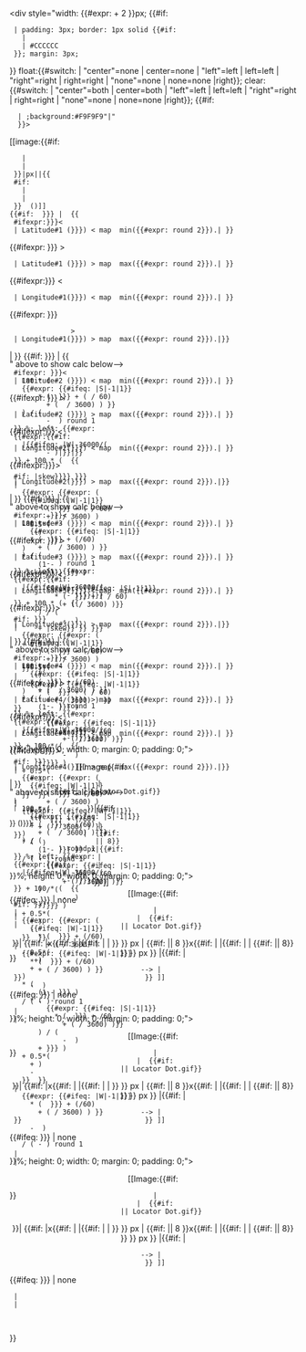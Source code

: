 <noinclude><!--
-- Template:Location_map_skew - generates Y skewing longitude limits
--
--   This template overlays 4 specified markers/labels on a given
--   map (in the manner of "Template:Location_map") but can skew
--   longitude from map center based on latitude & various skew
--   factors < 1.0 to narrow or > 1.0 to widen top longitudes.
--
--  Warning: Code multi-nested 18 levels across 605+ lines.
--  Warning: {{Might}}{{{appear|become}}}{{unreadable}}?
--  Warning: This template might exceed wiki-template resources.
--  Warning: Adding spaces can kill results.
----------------------------------------------- Begin box division
-->
</noinclude><includeonly>
<div style="width: {{#expr: {{{width|240}}} + 2 }}px; {{#if: {{{caption|}}} 
  | padding: 3px; border: 1px solid {{#if: {{{border|}}} 
    | {{{border|none}}} 
    | #CCCCCC 
  }}; margin: 3px;
}} float:{{#switch:{{{float|}}}
|  "center"=none | center=none  | "left"=left   | left=left
|  "right"=right | right=right  | "none"=none   | none=none
|right}}; clear:{{#switch:{{{float|}}}
|  "center"=both | center=both | "left"=left | left=left
|  "right"=right | right=right | "none"=none | none=none
|right}}; {{#if: {{{caption|}}}
   | ;background:#F9F9F9"|"
   }}><!--
---------------------------------------------- Begin Map division
--><div style="position: relative;{{#ifeq: {{{border|}}} | none | 
  |border: 1px solid {{#if: {{{border|}}} 
    | {{{border}}} 
    | {{#if:{{{caption|}}}|#CCCCCC|none}}
  }};
}} padding: 0px; width: {{{width|240}}}px">[[image:{{#if: {{{AlternativeMap|}}}
    | {{{AlternativeMap}}}
    | {{Location map {{{1}}}|image}}
  }}|{{{width|240}}}px|{{{width|240px}}}|{{ <!--width "70" or "70px"-->
  #if: {{{label|}}} 
    | {{{label}}}
    | {{PAGENAME}}
  }}<!-- endif label--> ({{Location map {{{1}}}|name}})]]<br /><!--
================================================= Marker/Label #1
-->{{#if: {{{lat|{{{lat_deg|}}} }}} | <!--
   --then latitude-1 exists --------------- Verify lat./longitude 
-->{{
  #ifexpr:{{{lat|{{{lat_deg|}}}}}}<{{Location map {{{1}}}|bottom}}
  |<!--then-->Latitude#1 ({{{lat|{{{lat_deg|}}}}}}) < map<!--
  --> min({{#expr:{{Location map {{{1}}}|bottom}} round 2}}).| }}
{{#ifexpr: {{{lat|{{{lat_deg|}}}}}} > {{Location map {{{1}}}|top}}
  |<!--then-->Latitude#1 ({{{lat|{{{lat_deg|}}}}}}) > map<!--
       --> max({{#expr:{{Location map {{{1}}}|top}} round 2}}).| }}
{{#ifexpr:{{{long|{{{lon_deg|}}}}}} <{{Location map {{{1}}}|left}}
  |<!--then-->Longitude#1({{{long|{{{lon_deg|}}}}}}) < map<!--
       --> min({{#expr:{{Location map {{{1}}}|left}} round 2}}).| }}
{{#ifexpr: {{{long|{{{lon_deg|}}}}}}
                > {{Location map {{{1}}}|right}}
  |<!--then-->Longitude#1({{{long|{{{lon_deg|}}}}}}) > map<!--
       --> max({{#expr:{{Location map {{{1}}}|right}} round 2}}).|}}
<!-- --------------------------------- Begin point division #1 -->
  <div style="position: absolute; z-index: 2;
  top: {{#expr: <!--To DEBUG, add ">" above to show calc below-->
    100 * ({{Location map {{{1}}}|top}} -
    {{#expr: {{#ifeq: {{{lat_dir|}}}|S|-1|1}}
        * ( {{{lat_deg|{{{lat|0}}} }}} + ({{{lat_min|0}}} / 60)
          + ( {{{lat_sec|0}}} / 3600) ) }}<!--endexpr-->
    ) / ( {{Location map {{{1}}}|top}}
          - {{Location map {{{1}}}|bottom}} ) round 1
  }}<!--endexpr-->%; left: {{#expr:
  {{#expr:{{#if:{{Location map {{{1}}}|crosses180}}
    |{{#ifeq: {{{lon_dir|}}}|W|-36000/({{Location map {{{1}}}|left}}
          - {{Location map {{{1}}}|right}})|}}|}}
  }} + 100 * (<!--paren7--> {{
  <!-- ------------------------------- Check for skew-->
  #if: {{{skew|{{#expr:{{Location map {{{1}}}|skew}}}}<!--expr-->}}}
  |<!--then-->
    {{#expr: {{#expr: ( <!-- ----------------- skewed Y -->
      {{#ifeq: {{{lon_dir|}}}|W|-1|1}}
        * ( {{{lon_deg|{{{long|0}}} }}} + ({{{lon_min|0}}} / 60)
          + ({{{lon_sec|0}}} / 3600) )
    - 0.5*( <!-- -----minus mid-longitude-->
       {{Location map {{{1}}}|right}}+{{Location map {{{1}}}|left}})
      + {{{lon_shift|0}}} <!--plus longitude-center shift-->
    ) <!--end skewed Y-->
    * ( <!----------------------- apply skewfactor for latitude -->
      <!--skewfactor = --> (1 -
     {{{skew|{{#expr:{{Location map {{{1}}}|skew}}}}<!--expr-->}}} )
      * ( {{Location map {{{1}}}|top}} -
          {{#expr: {{#ifeq: {{{lat_dir|}}}|S|-1|1}}
            * ( {{{lat_deg|{{{lat|0}}} }}} + ({{{lat_min|0}}} / 60)
              + ({{{lat_sec|0}}} / 3600) )}} 
        ) / ( {{Location map {{{1}}}|top}}
              - {{Location map {{{1}}}|bottom}} )
        + {{{skew|{{#expr:{{Location map {{{1}}}|skew}} }} }}}
        ) <!--endapply skewfactor-->
    + 0.5*( <!-- ----------------------------readd mid-longitude-->
      {{Location map {{{1}}}|right}}+{{Location map {{{1}}}|left}} )
      - {{{lon_shift|0}}} <!--minus longitude-center shift-->
    }}<!--endexpr--> }}<!--endexpr-->
  |<!--else-NOT-skew ---------------------- begin rectangular Y-->
      {{#expr: {{#ifeq: {{{lon_dir|}}}|W|-1|1}}
        * ( {{{lon_deg|{{{long|0}}} }}} + ({{{lon_min|0}}} / 60)
          + ({{{lon_sec|0}}} / 3600) ) }}<!--endexpr-->
  }}<!--endif skew -->
      - {{Location map {{{1}}}|left}} )<!--endparen7-->
  <!-- ----------------------------- Divide by longitude range -->
    / ({{Location map {{{1}}}|right}} - {{Location map {{{1}}}|left}}) round 1
}}%; height: 0; width: 0; margin: 0; padding: 0;"><!--
------------------------------------------------ Marker#1 division
--><div style="position: relative; text-align: center; {{#if: {{{marksize|}}} 
  | left: -{{#expr: {{{marksize}}} / 2 round 0 }}px; top: -{{#expr: {{{markhigh|8}}} / 2 round 0 }}px; width: {{{marksize}}}px; font-size: {{{marksize}}}px; 
  | left: -{{#expr: {{#if: {{Location map {{{1}}}|marksize}}
      |{{Location map {{{1}}}|marksize}}
      |<!--else-->8}} / 2 round 0 }}px; top: -{{#expr:
    {{#if: {{Location map {{{1}}}|markhigh}}
      |{{Location map {{{1}}}|markhigh}}
      |<!--else-->8}} / 2 round 0 }}px; width: {{
    #if: {{Location map {{{1}}}|marksize}}
      |{{Location map {{{1}}}|marksize}}
      |<!--else-->8}}px; font-size: {{
    #if: {{Location map {{{1}}}|marksize}}
      |{{Location map {{{1}}}|marksize}}
      |<!--else-->8}}px;
}}"><!-- specify marker#1 -->[[Image:{{#if: {{{mark|}}} 
  | {{{mark}}} 
  | {{#if: {{Location map {{{1}}}|mark}}|{{Location map {{{1}}}|mark}}|Locator Dot.gif}}
}}|{{#if: {{{marksize|}}} 
  | {{{marksize}}} 
  | <!--else-->{{#if: {{Location map {{{1}}}|marksize}}
    |{{Location map {{{1}}}|marksize}}|<!--else-->8}}
  }}<!--endif-->px|{{#if: {{{label|}}} 
  | {{{label}}} 
  | {{PAGENAME}} 
}}<!--endif label-->]]</div><!-- end-div marker1
---------------------------------------------- Label #1
-->{{#ifeq: {{{position|{{{pos|}}}}}} | none 
  |
  |<div style="font-size: {{{label_size|90}}}%; line-height: 110%; 
    position: relative; top: -1.5em; width: 6em;
    {{#switch: {{{position|{{{pos|right}}}}}}
      |left = top:-{{#expr: {{{markhigh|{{{marksize|8}}}}}}*0.76
               + {{{label_size|90}}}*.15 - 2.5 round 0}}px;
             left: -{{#expr: 6.05 + {{{marksize|8}}}/21
               + {{{label_size|90}}}/1855 }}em; text-align: right;
      |right = top: -{{#expr: {{{markhigh|{{{marksize|8}}}}}}*0.76
               + {{{label_size|90}}}*.15 - 2.5 round 0}}px;
             left: {{#expr: 0.37 + {{{marksize|8}}}/165
               + {{{label_size|90}}}/505 }}em; text-align: left;
      |top = top:-{{#expr: {{{markhigh|{{{marksize|8}}}}}}*1.78
                + {{{label_size|90}}}*.15 + 1.5 round 0}}px;
             left: -3em; text-align: center;
      |bottom = top: {{#expr: -{{{markhigh|{{{marksize|8}}}}}}*.50
                - {{{label_size|90}}}*.02 + 3.9 round 0}}px;
             left: -3em; text-align: center;
    |<!--out-->}}"><span style="padding: 1px;
    {{#if: {{{background|{{{bg|}}}}}} 
      | background-color: {{{background|{{{bg}}}}}};
  }}">{{{label|}}}</span></div><!-- end-div label1 -->
}}</div><!--end-div point#1-->
|<!--else, no latitude1 -->}}<!--endif lat* --
================================================= Marker/Label #2
-->{{#if: {{{lat2|{{{lat2_deg|}}} }}} | <!--
   --then latitude-2 exists --------------- Verify lat./longitude 
-->{{
  #ifexpr:{{{lat2|{{{lat2_deg|}}} }}}<{{Location map {{{1}}}|bottom}}
  |<!--then-->Latitude#2 ({{{lat2|{{{lat2_deg|}}}}}}) < map<!--
  --> min({{#expr:{{Location map {{{1}}}|bottom}} round 2}}).| }}
{{#ifexpr: {{{lat2|{{{lat2_deg|}}}}}} > {{Location map {{{1}}}|top}}
  |<!--then-->Latitude#2 ({{{lat2|{{{lat2_deg|}}}}}}) > map<!--
       --> max({{#expr:{{Location map {{{1}}}|top}} round 2}}).| }}
{{#ifexpr:{{{long2|{{{lon2_deg|}}}}}} <{{Location map {{{1}}}|left}}
  |<!--then-->Longitude#2({{{long2|{{{lon2_deg|}}}}}}) < map<!--
       --> min({{#expr:{{Location map {{{1}}}|left}} round 2}}).| }}
{{#ifexpr:{{{long2|{{{lon2_deg|}}}}}}>{{Location map {{{1}}}|right}}
  |<!--then-->Longitude#2({{{long2|{{{lon2_deg|}}}}}}) > map<!--
       --> max({{#expr:{{Location map {{{1}}}|right}} round 2}}).|}}
<!-- --------------------------------- Begin point division #2 -->
  <div style="position: absolute; z-index: 2;
  top: {{#expr: <!--To DEBUG, add ">" above to show calc below-->
    100 * ( {{Location map {{{1}}}|top}} -
      {{#expr: {{#ifeq: {{{lat2_dir|}}}|S|-1|1}}
      * ( {{{lat2_deg|{{{lat2|0}}} }}} + ({{{lat2_min|0}}}/60)
        + ( {{{lat2_sec|0}}} / 3600) ) }}<!--endexpr-->
    ) / ( {{Location map {{{1}}}|top}}
          - {{Location map {{{1}}}|bottom}} ) round 1
  }}<!--endexpr-->%; left: {{#expr:
  {{#expr:{{#if:{{Location map {{{1}}}|crosses180}}
    |{{#ifeq:{{{lon2_dir|}}}|W|-36000/({{Location map {{{1}}}|left}}
               - {{Location map {{{1}}}|right}})|}}|}}
  }} + 100 * (<!--paren87--> {{
  <!-- ------------------------------- Check for skew2-->
  #if: {{{skew2|{{{skew|}}}}}}
  |<!--then-->
    {{#expr: {{#expr: ( <!-- ----------------- skewed Y -->
      {{#ifeq: {{{lon2_dir|}}}|W|-1|1}}
        * ( {{{lon2_deg|{{{long2|0}}} }}} + ({{{lon2_min|0}}}/60)
          + ({{{lon2_sec|0}}} / 3600) )
    - 0.5*( <!-- -----minus mid-longitude-->
       {{Location map {{{1}}}|right}}+{{Location map {{{1}}}|left}})
      + {{{lon_shift|0}}} <!--plus longitude-center shift-->
    ) <!--end skewed Y-->
    * ( <!----------------------- apply skewfactor for latitude -->
      <!--skewfactor = --> (1 - {{{skew2|{{{skew|1.0}}}}}} )
      * ( {{Location map {{{1}}}|top}} -
          {{#expr: {{#ifeq: {{{lat2_dir|}}}|S|-1|1}}
            * ( {{{lat2_deg|{{{lat2|0}}} }}} + {{{lat2_min|0}}}/60
              + ({{{lat2_sec|0}}} / 3600) )}}<!--endexpr-->
        ) / ( {{Location map {{{1}}}|top}}
              - {{Location map {{{1}}}|bottom}} )
        + {{{skew2|{{{skew|1.0}}}}}} ) <!--endapply skewfactor-->
    + 0.5*( <!-- ----------------------------readd mid-longitude-->
      {{Location map {{{1}}}|right}}+{{Location map {{{1}}}|left}} )
      - {{{lon_shift|0}}} <!--minus longitude-center shift-->
    }}<!--endexpr2--> }}<!--endexpr-->
  |<!--else-NOT-skew2 ---------------------- begin rectangular Y-->
    {{#expr: {{#ifeq: {{{lon2_dir|}}}|W|-1|1}}
      * ( {{{lon2_deg|{{{long2|0}}} }}} + ({{{lon2_min|0}}}/60)
        + ({{{lon2_sec|0}}} / 3600) ) }}<!--endexpr-->
  }}<!--endif skew2 -->
      - {{Location map {{{1}}}|left}} )<!--endparen87-->
  <!-- ----------------------------- Divide by longitude range -->
    / ({{Location map {{{1}}}|right}} - {{Location map {{{1}}}|left}}) round 1
}}%; height: 0; width: 0; margin: 0; padding: 0;"><!--
------------------------------------------------ Marker#2 division
--><div style="position: relative; text-align: center; {{#if: {{{mark2size|}}} 
  | left: -{{#expr: {{{mark2size}}} / 2 round 0 }}px;
    top: -{{#expr: {{{mark2high|{{{mark2size|8}}} }}} / 2 round 0 }}px;
    width: {{{mark2size}}}px; font-size: {{{mark2size}}}px; 
  | <!--else, hunt mark2size@template--> left: -{{#expr:
    {{#if: {{Location map {{{1}}}|mark2size}}
      |{{Location map {{{1}}}|mark2size}}
      |8}} / 2 round 0 }}px; top: -{{#expr:
    {{#if: {{Location map {{{1}}}|mark2high}}
      |{{Location map {{{1}}}|mark2high}}
      |<!--else-->{{{mark2size|8}}} }} / 2 round 0 }}px; width:
    {{#if: {{Location map {{{1}}}|mark2size}}
      |{{Location map {{{1}}}|mark2size}}
      |<!--else-->8}}px; font-size:
    {{#if: {{Location map {{{1}}}|mark2size}}
      |{{Location map {{{1}}}|mark2size}}
      |<!--else-->8}}px; 
}}"><!-- specify marker#2 --><!--
-->[[Image:{{#if: {{{mark2|}}} 
   | {{{mark2}}}
   | <!--else-->{{#if: {{Location map {{{1}}}|mark2}}
     |{{Location map {{{1}}}|mark2}}|<!--else-->Locator Dot.gif}}
}}|<!--
----- set image size as 'mark2size'x'mark2high' with defaults --
--    ("x" between values, defaults from named-map template or 8)
-->{{#if: {{{mark2size|}}} <!--SENT--><!--
-->  |{{{mark2size}}}x{{#if: {{{mark2high|}}}  <!--
-->    |{{{mark2high}}}  <!--
-->    |{{#if: {{Location map {{{1}}}|mark2high}} <!--
-->      |{{Location map {{{1}}}|mark2high}}      <!--
-->      |<!--else-->{{{mark2size|8}}}}}<!--eif-1/mark2high--> <!--
-->  }}<!--eif-mark2high-A-->px <!--
-->  |<!--else-->{{#if: {{Location map {{{1}}}|mark2size}}  <!--
    -->|{{Location map {{{1}}}|mark2size}}|<!--else-->8<!--
    -->}}x{{#if: {{{mark2high|}}}<!--B
      -->|{{{mark2high}}}   <!--
      -->|{{#if: {{Location map {{{1}}}|mark2high}}   <!--
      -->  |{{Location map {{{1}}}|mark2high}}   <!--
      -->  |<!--else-->{{#if: {{Location map {{{1}}}|mark2size}}<!--
      -->    |{{Location map {{{1}}}|mark2size}}|<!--else-->8}}<!--
      -->}}<!--eif-Loc..mark2high--
    -->}}<!--eif-mark2high-B-->px<!--
-->}}<!--endif mark2size-SENT-->|{{#if: {{{label2|}}}<!--
  --> | {{{label2}}}<!--set mouseover alt-text-->
  --> | <!--else-->{{PAGENAME}}
  }}<!--endif label2-->]]</div><!-- end-div marker2
---------------------------------------------- Label #2
-->{{#ifeq: {{{position2|{{{pos2|}}}}}} | none 
  |
  |<div style="font-size: {{{label2_size|90}}}%; line-height: 110%;
    position: relative; top: -1.5em; width: 6em;
    {{#switch: {{{position2|{{{pos2|right}}}}}}
      |left = top:-{{#expr: {{{mark2high|{{{mark2size|8}}}}}}*0.76
               + {{{label2_size|90}}}*.15 - 2.5 round 0}}px;
             left: -{{#expr: 6.05 + {{{mark2size|8}}}/21
               + {{{label2_size|90}}}/1855 }}em; text-align: right;
      |right = top: -{{#expr: {{{mark2high|{{{mark2size|8}}}}}}*0.76
               + {{{label2_size|90}}}*.15 - 2.5 round 0}}px;
             left: {{#expr: 0.37 + {{{mark2size|8}}}/165
               + {{{label2_size|90}}}/505 }}em; text-align: left;
      |top = top:-{{#expr: {{{mark2high|{{{mark2size|8}}}}}}*1.78
                + {{{label2_size|90}}}*.14 + 1.5 round 0}}px;
             left: -3em; text-align: center;
      |bottom = top: {{#expr: -{{{mark2high|{{{mark2size|8}}}}}}*.50
                - {{{label2_size|90}}}*.02 + 3.9 round 0}}px;
             left: -3em; text-align: center;
    |<!--otherwise-->}}"><span style="padding: 1px;
    {{#if: {{{background2|{{{bg2|}}}}}} 
      | background-color: {{{background2|{{{bg2}}}}}}; 
      }}">{{{label2|}}}</span><!--
--></div><!-- end-div label2 -->
}}</div><!--end-div point#2-->
|<!--else, no latitude2 -->}}<!--endif lat2* --
================================================= Marker/Label #3
-->{{#if: {{{lat3|{{{lat3_deg|}}} }}} | <!--
   --then latitude-3 exists --------------- Verify lat./longitude 
-->{{
  #ifexpr:{{{lat3|{{{lat3_deg|}}} }}}<{{Location map {{{1}}}|bottom}}
  |<!--then-->Latitude#3 ({{{lat3|{{{lat3_deg|}}}}}}) < map<!--
  --> min({{#expr:{{Location map {{{1}}}|bottom}} round 2}}).| }}
{{#ifexpr: {{{lat3|{{{lat3_deg|}}}}}} > {{Location map {{{1}}}|top}}
  |<!--then-->Latitude#3 ({{{lat3|{{{lat3_deg|}}}}}}) > map<!--
       --> max({{#expr:{{Location map {{{1}}}|top}} round 2}}).| }}
{{#ifexpr:{{{long3|{{{lon3_deg|}}}}}} <{{Location map {{{1}}}|left}}
  |<!--then-->Longitude#3({{{long3|{{{lon3_deg|}}}}}}) < map<!--
       --> min({{#expr:{{Location map {{{1}}}|left}} round 2}}).| }}
{{#ifexpr:{{{long3|{{{lon3_deg|}}}}}}>{{Location map {{{1}}}|right}}
  |<!--then-->Longitude#3({{{long3|{{{lon3_deg|}}}}}}) > map<!--
       --> max({{#expr:{{Location map {{{1}}}|right}} round 2}}).|}}
<!-- --------------------------------- Begin point division #3 -->
  <div style="position: absolute; z-index: 2;
  top: {{#expr: <!--To DEBUG, add ">" above to show calc below-->
    100 * ( {{Location map {{{1}}}|top}} -
      {{#expr: {{#ifeq: {{{lat3_dir|}}}|S|-1|1}}
      * ( {{{lat3_deg|{{{lat3|0}}} }}} + ({{{lat3_min|0}}}/60)
        + ( {{{lat3_sec|0}}} / 3600) ) }}<!--endexpr-->
    ) / ( {{Location map {{{1}}}|top}}
          - {{Location map {{{1}}}|bottom}} ) round 1
  }}<!--endexpr-->%; left: {{#expr:
  {{#expr:{{#if:{{Location map {{{1}}}|crosses180}}
    |{{#ifeq:{{{lon3_dir|}}}|W|-36000/({{Location map {{{1}}}|left}}
               - {{Location map {{{1}}}|right}})|}}|}}
  }} + 100 * (<!--paren87--> {{
  <!-- ------------------------------- Check for skew3-->
  #if: {{{skew3|{{{skew|}}}}}}
  |<!--then-->
    {{#expr: {{#expr: ( <!-- ----------------- skewed Y -->
      {{#ifeq: {{{lon3_dir|}}}|W|-1|1}}
        * ( {{{lon3_deg|{{{long3|0}}} }}} + ({{{lon3_min|0}}}/60)
          + ({{{lon3_sec|0}}} / 3600) )
    - 0.5*( <!-- -----minus mid-longitude-->
       {{Location map {{{1}}}|right}}+{{Location map {{{1}}}|left}})
      + {{{lon_shift|0}}} <!--plus longitude-center shift-->
    ) <!--end skewed Y-->
    * ( <!----------------------- apply skewfactor for latitude -->
      <!--skewfactor = --> (1 - {{{skew3|{{{skew|1.0}}}}}} )
      * ( {{Location map {{{1}}}|top}} -
          {{#expr: {{#ifeq: {{{lat3_dir|}}}|S|-1|1}}
            * ( {{{lat3_deg|{{{lat3|0}}} }}} + {{{lat3_min|0}}}/60
              + ({{{lat3_sec|0}}} / 3600) )}}<!--endexpr-->
        ) / ( {{Location map {{{1}}}|top}}
              - {{Location map {{{1}}}|bottom}} )
        + {{{skew3|{{{skew|1.0}}}}}} ) <!--endapply skewfactor-->
    + 0.5*( <!-- ----------------------------readd mid-longitude-->
      {{Location map {{{1}}}|right}}+{{Location map {{{1}}}|left}} )
      - {{{lon_shift|0}}} <!--minus longitude-center shift-->
    }}<!--endexpr2--> }}<!--endexpr-->
  |<!--else-NOT-skew3 ---------------------- begin rectangular Y-->
    {{#expr: {{#ifeq: {{{lon3_dir|}}}|W|-1|1}}
      * ( {{{lon3_deg|{{{long3|0}}} }}} + ({{{lon3_min|0}}}/60)
        + ({{{lon3_sec|0}}} / 3600) ) }}<!--endexpr-->
  }}<!--endif skew3 -->
      - {{Location map {{{1}}}|left}} )<!--endparen87-->
  <!-- ----------------------------- Divide by longitude range -->
    / ({{Location map {{{1}}}|right}} - {{Location map {{{1}}}|left}}) round 1
}}%; height: 0; width: 0; margin: 0; padding: 0;"><!--
------------------------------------------------ Marker#3 division
--><div style="position: relative; text-align: center; {{#if: {{{mark3size|}}} 
  | left: -{{#expr: {{{mark3size}}} / 2 round 0 }}px;
    top: -{{#expr: {{{mark3high|{{{mark3size|8}}} }}} / 2 round 0 }}px;
    width: {{{mark3size}}}px; font-size: {{{mark3size}}}px; 
  | <!--else, hunt mark3size@template--> left: -{{#expr:
    {{#if: {{Location map {{{1}}}|mark3size}}
      |{{Location map {{{1}}}|mark3size}}
      |8}} / 2 round 0 }}px; top: -{{#expr:
    {{#if: {{Location map {{{1}}}|mark3high}}
      |{{Location map {{{1}}}|mark3high}}
      |<!--else-->{{{mark3size|8}}} }} / 2 round 0 }}px; width:
    {{#if: {{Location map {{{1}}}|mark3size}}
      |{{Location map {{{1}}}|mark3size}}
      |<!--else-->8}}px; font-size:
    {{#if: {{Location map {{{1}}}|mark3size}}
      |{{Location map {{{1}}}|mark3size}}
      |<!--else-->8}}px; 
}}"><!-- specify marker#3 --><!--
-->[[Image:{{#if: {{{mark3|}}} 
   | {{{mark3}}}
   | <!--else-->{{#if: {{Location map {{{1}}}|mark3}}
     |{{Location map {{{1}}}|mark3}}|<!--else-->Locator Dot.gif}}
}}|<!--
----- set image size as 'mark3size'x'mark3high' with defaults --
--    ("x" between values, defaults from named-map template or 8)
-->{{#if: {{{mark3size|}}} <!--SENT--><!--
-->  |{{{mark3size}}}x{{#if: {{{mark3high|}}}  <!--
-->    |{{{mark3high}}}  <!--
-->    |{{#if: {{Location map {{{1}}}|mark3high}} <!--
-->      |{{Location map {{{1}}}|mark3high}}      <!--
-->      |<!--else-->{{{mark3size|8}}}}}<!--eif-1/mark3high--> <!--
-->  }}<!--eif-mark3high-A-->px <!--
-->  |<!--else-->{{#if: {{Location map {{{1}}}|mark3size}}  <!--
    -->|{{Location map {{{1}}}|mark3size}}|<!--else-->8<!--
    -->}}x{{#if: {{{mark3high|}}}<!--B
      -->|{{{mark3high}}}   <!--
      -->|{{#if: {{Location map {{{1}}}|mark3high}}   <!--
      -->  |{{Location map {{{1}}}|mark3high}}   <!--
      -->  |<!--else-->{{#if: {{Location map {{{1}}}|mark3size}}<!--
      -->    |{{Location map {{{1}}}|mark3size}}|<!--else-->8}}<!--
      -->}}<!--eif-Loc..mark3high--
    -->}}<!--eif-mark3high-B-->px<!--
-->}}<!--endif mark3size-SENT-->|{{#if: {{{label3|}}}<!--
  --> | {{{label3}}}<!--set mouseover alt-text-->
  --> | <!--else-->{{PAGENAME}}
  }}<!--endif label3-->]]</div><!-- end-div marker3
---------------------------------------------- Label #3
-->{{#ifeq: {{{position3|{{{pos3|}}}}}} | none 
  |
  |<div style="font-size: {{{label3_size|90}}}%; line-height: 110%;
    position: relative; top: -1.5em; width: 6em;
    {{#switch: {{{position3|{{{pos3|right}}}}}}
      |left = top:-{{#expr: {{{mark3high|{{{mark3size|8}}}}}}*0.76
               + {{{label3_size|90}}}*.15 - 2.5 round 0}}px;
             left: -{{#expr: 6.05 + {{{mark3size|8}}}/21
               + {{{label3_size|90}}}/1855 }}em; text-align: right;
      |right = top: -{{#expr: {{{mark3high|{{{mark3size|8}}}}}}*0.76
               + {{{label3_size|90}}}*.15 - 2.5 round 0}}px;
             left: {{#expr: 0.37 + {{{mark3size|8}}}/165
               + {{{label3_size|90}}}/505 }}em; text-align: left;
      |top = top:-{{#expr: {{{mark3high|{{{mark3size|8}}}}}}*1.78
                + {{{label3_size|90}}}*.14 + 1.5 round 0}}px;
             left: -3em; text-align: center;
      |bottom = top: {{#expr: -{{{mark3high|{{{mark3size|8}}}}}}*.50
                - {{{label3_size|90}}}*.02 + 3.9 round 0}}px;
             left: -3em; text-align: center;
    |<!--otherwise-->}}"><span style="padding: 1px;
    {{#if: {{{background3|{{{bg3|}}}}}} 
      | background-color: {{{background3|{{{bg3}}}}}}; 
      }}">{{{label3|}}}</span><!--
--></div><!-- end-div label3 -->
}}</div><!--end-div point#3-->
|<!--else, no latitude3 -->}}<!--endif lat3* --
================================================= Marker/Label #4
-->{{#if: {{{lat4|{{{lat4_deg|}}} }}} | <!--
   --then latitude-4 exists --------------- Verify lat./longitude 
-->{{
  #ifexpr:{{{lat4|{{{lat4_deg|}}} }}}<{{Location map {{{1}}}|bottom}}
  |<!--then-->Latitude#4 ({{{lat4|{{{lat4_deg|}}}}}}) < map<!--
  --> min({{#expr:{{Location map {{{1}}}|bottom}} round 2}}).| }}
{{#ifexpr: {{{lat4|{{{lat4_deg|}}}}}} > {{Location map {{{1}}}|top}}
  |<!--then-->Latitude#4 ({{{lat4|{{{lat4_deg|}}}}}}) > map<!--
       --> max({{#expr:{{Location map {{{1}}}|top}} round 2}}).| }}
{{#ifexpr:{{{long4|{{{lon4_deg|}}}}}} <{{Location map {{{1}}}|left}}
  |<!--then-->Longitude#4({{{long4|{{{lon4_deg|}}}}}}) < map<!--
       --> min({{#expr:{{Location map {{{1}}}|left}} round 2}}).| }}
{{#ifexpr:{{{long4|{{{lon4_deg|}}}}}}>{{Location map {{{1}}}|right}}
  |<!--then-->Longitude#4({{{long4|{{{lon4_deg|}}}}}}) > map<!--
       --> max({{#expr:{{Location map {{{1}}}|right}} round 2}}).|}}
<!-- --------------------------------- Begin point division #4 -->
  <div style="position: absolute; z-index: 2;
  top: {{#expr: <!--To DEBUG, add ">" above to show calc below-->
    100 * ( {{Location map {{{1}}}|top}} -
      {{#expr: {{#ifeq: {{{lat4_dir|}}}|S|-1|1}}
      * ( {{{lat4_deg|{{{lat4|0}}} }}} + ({{{lat4_min|0}}}/60)
        + ( {{{lat4_sec|0}}} / 3600) ) }}<!--endexpr-->
    ) / ( {{Location map {{{1}}}|top}}
          - {{Location map {{{1}}}|bottom}} ) round 1
  }}<!--endexpr-->%; left: {{#expr:
  {{#expr:{{#if:{{Location map {{{1}}}|crosses180}}
    |{{#ifeq:{{{lon4_dir|}}}|W|-36000/({{Location map {{{1}}}|left}}
               - {{Location map {{{1}}}|right}})|}}|}}
  }} + 100 * (<!--paren87--> {{
  <!-- ------------------------------- Check for skew4-->
  #if: {{{skew4|{{{skew|}}}}}}
  |<!--then-->
    {{#expr: {{#expr: ( <!-- ----------------- skewed Y -->
      {{#ifeq: {{{lon4_dir|}}}|W|-1|1}}
        * ( {{{lon4_deg|{{{long4|0}}} }}} + ({{{lon4_min|0}}}/60)
          + ({{{lon4_sec|0}}} / 3600) )
    - 0.5*( <!-- -----minus mid-longitude-->
       {{Location map {{{1}}}|right}}+{{Location map {{{1}}}|left}})
      + {{{lon_shift|0}}} <!--plus longitude-center shift-->
    ) <!--end skewed Y-->
    * ( <!----------------------- apply skewfactor for latitude -->
      <!--skewfactor = --> (1 - {{{skew4|{{{skew|1.0}}}}}} )
      * ( {{Location map {{{1}}}|top}} -
          {{#expr: {{#ifeq: {{{lat4_dir|}}}|S|-1|1}}
            * ( {{{lat4_deg|{{{lat4|0}}} }}} + {{{lat4_min|0}}}/60
              + ({{{lat4_sec|0}}} / 3600) )}}<!--endexpr-->
        ) / ( {{Location map {{{1}}}|top}}
              - {{Location map {{{1}}}|bottom}} )
        + {{{skew4|{{{skew|1.0}}}}}} ) <!--endapply skewfactor-->
    + 0.5*( <!-- ----------------------------readd mid-longitude-->
      {{Location map {{{1}}}|right}}+{{Location map {{{1}}}|left}} )
      - {{{lon_shift|0}}} <!--minus longitude-center shift-->
    }}<!--endexpr2--> }}<!--endexpr-->
  |<!--else-NOT-skew4 ---------------------- begin rectangular Y-->
    {{#expr: {{#ifeq: {{{lon4_dir|}}}|W|-1|1}}
      * ( {{{lon4_deg|{{{long4|0}}} }}} + ({{{lon4_min|0}}}/60)
        + ({{{lon4_sec|0}}} / 3600) ) }}<!--endexpr-->
  }}<!--endif skew4 -->
      - {{Location map {{{1}}}|left}} )<!--endparen87-->
  <!-- ----------------------------- Divide by longitude range -->
    / ({{Location map {{{1}}}|right}} - {{Location map {{{1}}}|left}}) round 1
}}%; height: 0; width: 0; margin: 0; padding: 0;"><!--
------------------------------------------------ Marker#4 division
--><div style="position: relative; text-align: center; {{#if: {{{mark4size|}}} 
  | left: -{{#expr: {{{mark4size}}} / 2 round 0 }}px;
    top: -{{#expr: {{{mark4high|{{{mark4size|8}}} }}} / 2 round 0 }}px;
    width: {{{mark4size}}}px; font-size: {{{mark4size}}}px; 
  | <!--else, hunt mark4size@template--> left: -{{#expr:
    {{#if: {{Location map {{{1}}}|mark4size}}
      |{{Location map {{{1}}}|mark4size}}
      |8}} / 2 round 0 }}px; top: -{{#expr:
    {{#if: {{Location map {{{1}}}|mark4high}}
      |{{Location map {{{1}}}|mark4high}}
      |<!--else-->{{{mark4size|8}}} }} / 2 round 0 }}px; width:
    {{#if: {{Location map {{{1}}}|mark4size}}
      |{{Location map {{{1}}}|mark4size}}
      |<!--else-->8}}px; font-size:
    {{#if: {{Location map {{{1}}}|mark4size}}
      |{{Location map {{{1}}}|mark4size}}
      |<!--else-->8}}px; 
}}"><!-- specify marker#4 --><!--
-->[[Image:{{#if: {{{mark4|}}} 
   | {{{mark4}}}
   | <!--else-->{{#if: {{Location map {{{1}}}|mark4}}
     |{{Location map {{{1}}}|mark4}}|<!--else-->Locator Dot.gif}}
}}|<!--
----- set image size as 'mark4size'x'mark4high' with defaults --
--    ("x" between values, defaults from named-map template or 8)
-->{{#if: {{{mark4size|}}} <!--SENT--><!--
-->  |{{{mark4size}}}x{{#if: {{{mark4high|}}}  <!--
-->    |{{{mark4high}}}  <!--
-->    |{{#if: {{Location map {{{1}}}|mark4high}} <!--
-->      |{{Location map {{{1}}}|mark4high}}      <!--
-->      |<!--else-->{{{mark4size|8}}}}}<!--eif-1/mark4high--> <!--
-->  }}<!--eif-mark4high-A-->px <!--
-->  |<!--else-->{{#if: {{Location map {{{1}}}|mark4size}}  <!--
    -->|{{Location map {{{1}}}|mark4size}}|<!--else-->8<!--
    -->}}x{{#if: {{{mark4high|}}}<!--B
      -->|{{{mark4high}}}   <!--
      -->|{{#if: {{Location map {{{1}}}|mark4high}}   <!--
      -->  |{{Location map {{{1}}}|mark4high}}   <!--
      -->  |<!--else-->{{#if: {{Location map {{{1}}}|mark4size}}<!--
      -->    |{{Location map {{{1}}}|mark4size}}|<!--else-->8}}<!--
      -->}}<!--eif-Loc..mark4high--
    -->}}<!--eif-mark4high-B-->px<!--
-->}}<!--endif mark4size-SENT-->|{{#if: {{{label4|}}}<!--
  --> | {{{label4}}}<!--set mouseover alt-text-->
  --> | <!--else-->{{PAGENAME}}
  }}<!--endif label4-->]]</div><!-- end-div marker4
---------------------------------------------- Label #4
-->{{#ifeq: {{{position4|{{{pos4|}}}}}} | none 
  |
  |<div style="font-size: {{{label4_size|90}}}%; line-height: 110%;
    position: relative; top: -1.5em; width: 6em;
    {{#switch: {{{position4|{{{pos4|right}}}}}}
      |left = top:-{{#expr: {{{mark4high|{{{mark4size|8}}}}}}*0.76
               + {{{label4_size|90}}}*.15 - 2.5 round 0}}px;
             left: -{{#expr: 6.05 + {{{mark4size|8}}}/21
               + {{{label4_size|90}}}/1855 }}em; text-align: right;
      |right = top: -{{#expr: {{{mark4high|{{{mark4size|8}}}}}}*0.76
               + {{{label4_size|90}}}*.15 - 2.5 round 0}}px;
             left: {{#expr: 0.37 + {{{mark4size|8}}}/165
               + {{{label4_size|90}}}/505 }}em; text-align: left;
      |top = top:-{{#expr: {{{mark4high|{{{mark4size|8}}}}}}*1.78
                + {{{label4_size|90}}}*.14 + 1.5 round 0}}px;
             left: -4em; text-align: center;
      |bottom = top: {{#expr: -{{{mark4high|{{{mark4size|8}}}}}}*.50
                - {{{label4_size|90}}}*.02 + 3.9 round 0}}px;
             left: -4em; text-align: center;
    |<!--otherwise-->}}"><span style="padding: 1px;
    {{#if: {{{background4|{{{bg4|}}}}}} 
      | background-color: {{{background4|{{{bg4}}}}}}; 
      }}">{{{label4|}}}</span><!--
--></div><!-- end-div label4 -->
}}</div><!--end-div point#4-->
|<!--else, no latitude4 -->}}<!--endif lat4* --
================================================ End All Markers
--></div><div style="font-size: 90%">{{{caption|{{#if: {{{label|}}} 
  | {{{label}}} 
  | {{PAGENAME}} 
}} ({{Location map {{{1}}}|name}})}}}</div><!-- end-div caption --
--></div><!-- end-div overall box -->
<!-- </div></div> <!--force any divisions closed -->
</includeonly><noinclude><!--
--
-- NOTES:
--  This code generates nested HTML divisions for a box-division
--  containing a map-division with nested point-divisions, each
--  having a nested marker-image division & label division (for
--  each marker/label point), following by a caption-division.
--
--  The "map image" can be any image, allowing markers/labels to
--  annotate any picture. Set each markXsize=0 to show labels only.
--
--  [ These comments take < 1 second per 5,000 comment lines. ]
--  [ Be sure to close comments: primitive editors don't check. ]
--
--HISTORY:
-- 06Sep07 Created/debugged to allow 3 markers.
-- 08Sep07 Expanded with more markers.
-- 09Sep07 Rewrote to auto-position markers by marksize/markhigh.
-- 10Sep07 Rewrote to require latitudes, avoid oversized pages.
-- 11Sep07 Verified latitudes/longitudes (expanded template 16%).
-- 15Sep07 Adjusted 24 label positions for markers 1-6.
-- 20Sep07 Allowed width "NN" or "NNpx"; indented map code.
-- 20Sep07 Put marker-3 skew calculation.
-- 20Sep07 Skewed markers 1-7 longitudes by latitude-related ratio.
-- 01Oct07 Removed markers 5-7 due to MediaWiki resource limits.
-- 07Oct07 Set label 1-4 bottom = -mark*.50 - label*.02 + 4.9.
-- 04Nov07 New lon_shift for longitude-center shift of map center.
-- 04Nov07 Cut 40 lines at 16 lat./longitude by defaulting lat/long
-->
{{Documentation}}
<!-- PLEASE ADD THIS TEMPLATE'S CATEGORIES AND INTERWIKIS TO THE /doc SUBPAGE, THANKS -->
{{DEFAULTSORT:{{PAGENAME}}}}
</noinclude>